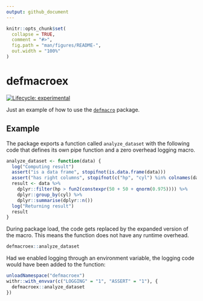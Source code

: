 ```yaml
---
output: github_document
---
```


<!-- README.md is generated from README.Rmd. Please edit that file -->

```r
knitr::opts_chunk$set(
  collapse = TRUE,
  comment = "#>",
  fig.path = "man/figures/README-",
  out.width = "100%"
)
```
# defmacroex

<!-- badges: start -->
[![Lifecycle: experimental](https://img.shields.io/badge/lifecycle-experimental-orange.svg)](https://www.tidyverse.org/lifecycle/#experimental)
<!-- badges: end -->

Just an example of how to use the [`defmacro`](https://github.com/dirkschumacher/defmacro) package.

## Example

The package exports a function called `analyze_dataset` with the following code that defines its own pipe function and a zero overhead logging macro.

```r
analyze_dataset <- function(data) {
  log("Computing result")
  assert("is a data frame", stopifnot(is.data.frame(data)))
  assert("has right columns", stopifnot(c("hp", "cyl") %in% colnames(data)))
  result <- data %>%
    dplyr::filter(hp > fun2(constexpr(50 + 50 + qnorm(0.975)))) %>%
    dplyr::group_by(cyl) %>%
    dplyr::summarise(dplyr::n())
  log("Returning result")
  result
}
```

During package load, the code gets replaced by the expanded version of the macro. This means the function does not have any runtime overhead.

```r
defmacroex::analyze_dataset
```

Had we enabled logging through an environment variable, the logging code would have been added to the function:

```r
unloadNamespace("defmacroex")
withr::with_envvar(c("LOGGING" = "1", "ASSERT" = "1"), {
  defmacroex::analyze_dataset
})
```

